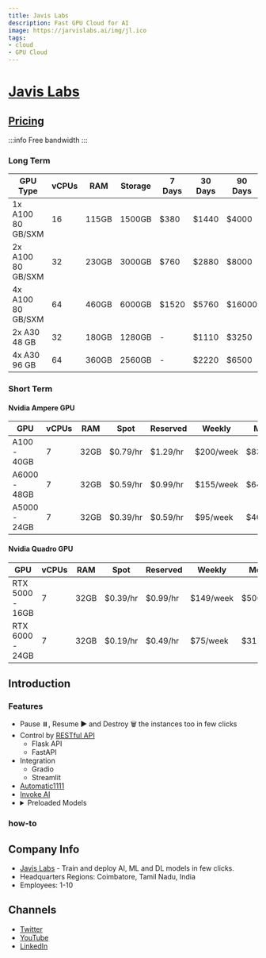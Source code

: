 ```yaml
---
title: Javis Labs
description: Fast GPU Cloud for AI
image: https://jarvislabs.ai/img/jl.ico
tags:
- cloud
- GPU Cloud
---
```



# [Javis Labs](https://jarvislabs.ai/)

## [Pricing](https://jarvislabs.ai/pricing/)

:::info
Free bandwidth
:::

### Long Term

| GPU Type           | vCPUs | RAM   | Storage | 7 Days | 30 Days | 90 Days | 183 Days | 365 Days | NVlink |
|--------------------|-------|-------|---------|--------|---------|---------|----------|----------|--------|
| 1x A100 80 GB/SXM  | 16    | 115GB | 1500GB  | $380   | $1440   | $4000   | $7600    | $13500   | Yes    |
| 2x A100 80 GB/SXM  | 32    | 230GB | 3000GB  | $760   | $2880   | $8000   | $15200   | $27000   | Yes    |
| 4x A100 80 GB/SXM  | 64    | 460GB | 6000GB  | $1520  | $5760   | $16000  | $30400   | $54000   | Yes    |
| 2x A30 48 GB       | 32    | 180GB | 1280GB  | -      | $1110   | $3250   | $6340    | $12000   | No     |
| 4x A30 96 GB       | 64    | 360GB | 2560GB  | -      | $2220   | $6500   | $12680   | $24000   | No     |

### Short Term

#### Nvidia Ampere GPU

| GPU          | vCPUs | RAM   | Spot     | Reserved | Weekly     | Monthly    |
|--------------|-------|-------|----------|----------|------------|------------|
| A100 - 40GB  | 7     | 32GB  | $0.79/hr | $1.29/hr | $200/week  | $835/month |
| A6000 - 48GB | 7     | 32GB  | $0.59/hr | $0.99/hr | $155/week  | $640/month |
| A5000 - 24GB | 7     | 32GB  | $0.39/hr | $0.59/hr | $95/week   | $400/month |

#### Nvidia Quadro GPU

| GPU              | vCPUs | RAM   | Spot     | Reserved | Weekly    | Monthly   |
|------------------|-------|-------|----------|----------|-----------|-----------|
| RTX 5000 - 16GB  | 7     | 32GB  | $0.39/hr | $0.99/hr | $149/week | $500/month |
| RTX 6000 - 24GB  | 7     | 32GB  | $0.19/hr | $0.49/hr | $75/week  | $315/month |

## Introduction

### Features

- Pause ⏸️, Resume ▶️ and Destroy 🗑️ the instances too in few clicks
- Control by [RESTful API](https://jarvislabs.ai/docs/api/)
  - Flask API
  - FastAPI
- Integration
  - Gradio
  - Streamlit
- [Automatic1111](https://jarvislabs.ai/docs/automatic/)
- [Invoke AI](https://invoke-ai.github.io/InvokeAI/)
- <details>
        <summary>Preloaded Models</summary>
        - [openjourney-4.0](https://civitai.com/models/86/openjourney)
        - [nitrosocke/Arcane-Diffusion](https://huggingface.co/nitrosocke/Arcane-Diffusion)
        - [waifu-diffusion](https://civitai.com/models/44/waifu-diffusion)
        - [wavymulder/Analog-Diffusion](https://huggingface.co/wavymulder/Analog-Diffusion)
        - [nitrosocke/classic-anim-diffusion](https://huggingface.co/nitrosocke/classic-anim-diffusion)
        - [nitrosocke/archer-diffusion](https://huggingface.co/nitrosocke/archer-diffusion)
        - [nitrosocke/redshift-diffusion](https://huggingface.co/nitrosocke/redshift-diffusion)
        - [22h/vintedois-diffusion-v0-2](https://huggingface.co/22h/vintedois-diffusion-v0-2)
        - [wavymulder/portraitplus](https://huggingface.co/wavymulder/portraitplus)
        - [deliberate-1.0](https://civitai.com/models/4823/deliberate)
  </details>

### how-to

<YouTube youTubeId="SKS-URw9a18" />

## Company Info

- [Javis Labs](https://www.crunchbase.com/organization/jarvislabs) - Train and deploy AI, ML and DL models in few clicks.
- Headquarters Regions: Coimbatore, Tamil Nadu, India
- Employees: 1-10

## Channels

- [Twitter](https://twitter.com/jarvislabsai) <TwitterFollowButton username="jarvislabsai" size="large" />
- [YouTube](https://www.youtube.com/c/JarvislabsAI)
- [LinkedIn](https://www.linkedin.com/company/jarvislabsai/)